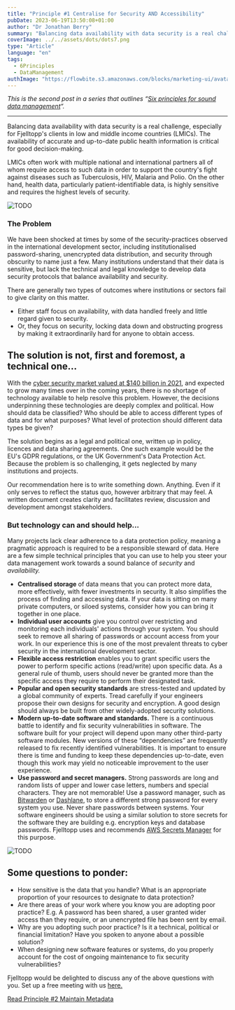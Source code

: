 ```yaml
---
title: "Principle #1 Centralise for Security AND Accessibility"
pubDate: 2023-06-19T13:50:08+01:00
author: "Dr Jonathan Berry"
summary: "Balancing data availability with data security is a real challenge.  We provide recommendations on overcoming this."
coverImage: ../../assets/dots/dots7.png
type: "Article"
language: "en"
tags:
  - 6Principles
  - DataManagement
authImage: "https://flowbite.s3.amazonaws.com/blocks/marketing-ui/avatars/bonnie-green.png"
---
```


_This is the second post in a series that outlines “[Six principles for sound data management](/six-principles-of-sound-data-management/)“._

---

Balancing data availability with data security is a real challenge, especially for Fjelltopp's clients in low and middle income countries (LMICs). The availability of accurate and up-to-date public health information is critical for good decision-making.

LMICs often work with multiple national and international partners all of whom require access to such data in order to support the country's fight against diseases such as Tuberculosis, HIV, Malaria and Polio. On the other hand, health data, particularly patient-identifiable data, is highly sensitive and requires the highest levels of security.

<Image class="w-full md:w-1/3 md:float-right md:ml-5" src={mockUp1} alt="TODO" />

### The Problem

We have been shocked at times by some of the security-practices observed in the international development sector, including institutionalised password-sharing, unencrypted data distribution, and security through obscurity to name just a few. Many institutions understand that their data is sensitive, but lack the technical and legal knowledge to develop data security protocols that balance availability and security.

There are generally two types of outcomes where institutions or sectors fail to give clarity on this matter.

- Either staff focus on availability, with data handled freely and little regard given to security.
- Or, they focus on security, locking data down and obstructing progress by making it extraordinarily hard for anyone to obtain access.

## The solution is not, first and foremost, a technical one…

With the [cyber security market valued at $140 billion in 2021](https://www.fortunebusinessinsights.com/industry-reports/cyber-security-market-101165), and expected to grow many times over in the coming years, there is no shortage of technology available to help resolve this problem. However, the decisions underpinning these technologies are deeply complex and political. How should data be classified? Who should be able to access different types of data and for what purposes? What level of protection should different data types be given?

The solution begins as a legal and political one, written up in policy, licences and data sharing agreements. One such example would be the EU's GDPR regulations, or the UK Government's Data Protection Act. Because the problem is so challenging, it gets neglected by many institutions and projects.

Our recommendation here is to write something down. Anything. Even if it only serves to reflect the status quo, however arbitrary that may feel. A written document creates clarity and facilitates review, discussion and development amongst stakeholders.

### But technology can and should help…

Many projects lack clear adherence to a data protection policy, meaning a pragmatic approach is required to be a responsible steward of data. Here are a few simple technical principles that you can use to help you steer your data management work towards a sound balance of _security_ and _availability._

- **Centralised storage** of data means that you can protect more data, more effectively, with fewer investments in security. It also simplifies the process of finding and accessing data. If your data is sitting on many private computers, or siloed systems, consider how you can bring it together in one place.
- **Individual user accounts** give you control over restricting and monitoring each individuals' actions through your system. You should seek to remove all sharing of passwords or account access from your work. In our experience this is one of the most prevalent threats to cyber security in the international development sector.
- **Flexible access restriction** enables you to grant specific users the power to perform specific actions (read/write) upon specific data. As a general rule of thumb, users should never be granted more than the specific access they require to perform their designated task.
- **Popular and open security standards** are stress-tested and updated by a global community of experts. Tread carefully if your engineers propose their own designs for security and encryption. A good design should always be built from other widely-adopted security solutions.
- **Modern up-to-date software and standards.** There is a continuous battle to identify and fix security vulnerabilities in software. The software built for your project will depend upon many other third-party software modules. New versions of these “dependencies” are frequently released to fix recently identified vulnerabilities. It is important to ensure there is time and funding to keep these dependencies up-to-date, even though this work may yield no noticeable improvement to the user experience.
- **Use password and secret managers.** Strong passwords are long and random lists of upper and lower case letters, numbers and special characters. They are not memorable! Use a password manager, such as [Bitwarden](https://bitwarden.com/) or [Dashlane](https://www.dashlane.com/), to store a different strong password for every system you use. Never share passwords between systems. Your software engineers should be using a similar solution to store secrets for the software they are building e.g. encryption keys and database passwords. Fjelltopp uses and recommends [AWS Secrets Manager](https://aws.amazon.com/secrets-manager/) for this purpose.

<Image class="w-full md:w-1/3 md:float-right md:ml-5" src={dots9} alt="TODO" />

## Some questions to ponder:

- How sensitive is the data that you handle? What is an appropriate proportion of your resources to designate to data protection?
- Are there areas of your work where you know you are adopting poor practice? E.g. A password has been shared, a user granted wider access than they require, or an unencrypted file has been sent by email.
- Why are you adopting such poor practice? Is it a technical, political or financial limitation? Have you spoken to anyone about a possible solution?
- When designing new software features or systems, do you properly account for the cost of ongoing maintenance to fix security vulnerabilities?

Fjelltopp would be delighted to discuss any of the above questions with you. Set up a free meeting with us [here.](https://docs.google.com/forms/d/e/1FAIpQLSdzzKi5MGz4I45KUxFhOfdwXAr9gNzWs5CRi9REblm3LVI0Hg/viewform)

[Read Principle #2 Maintain Metadata](/maintain-metadata/)
